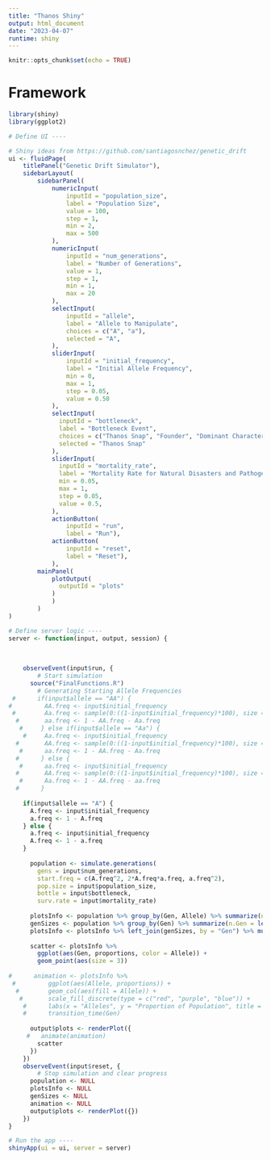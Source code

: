 ```yaml
---
title: "Thanos Shiny"
output: html_document
date: "2023-04-07"
runtime: shiny
---
```


```r
knitr::opts_chunk$set(echo = TRUE)
```

# Framework

```r
library(shiny)
library(ggplot2)

# Define UI ----

# Shiny ideas from https://github.com/santiagosnchez/genetic_drift
ui <- fluidPage(
    titlePanel("Genetic Drift Simulator"),
    sidebarLayout(
        sidebarPanel(
            numericInput(
                inputId = "population_size", 
                label = "Population Size", 
                value = 100, 
                step = 1, 
                min = 2,
                max = 500
            ), 
            numericInput(
                inputId = "num_generations",
                label = "Number of Generations",
                value = 1,
                step = 1,
                min = 1,
                max = 20
            ),
            selectInput(
                inputId = "allele",
                label = "Allele to Manipulate",
                choices = c("A", "a"),
                selected = "A",
            ),
            sliderInput(
                inputId = "initial_frequency", 
                label = "Initial Allele Frequency", 
                min = 0, 
                max = 1, 
                step = 0.05, 
                value = 0.50
            ), 
            selectInput(
              inputId = "bottleneck",
              label = "Bottleneck Event",
              choices = c("Thanos Snap", "Founder", "Dominant Characteristic Pathogen", "Recessive Characteristic Pathogen", "Natural Disaster"),
              selected = "Thanos Snap"
            ),
            sliderInput(
              inputId = "mortality_rate",
              label = "Mortality Rate for Natural Disasters and Pathogens",
              min = 0.05,
              max = 1,
              step = 0.05,
              value = 0.5,
            ),
            actionButton(
                inputId = "run", 
                label = "Run"), 
            actionButton(
                inputId = "reset", 
                label = "Reset"), 
            ),
        mainPanel(
            plotOutput(
              outputId = "plots"
            )
            )
        )
)

# Define server logic ----
server <- function(input, output, session) {
  
  
  
    observeEvent(input$run, {
        # Start simulation
      source("FinalFunctions.R")
        # Generating Starting Allele Frequencies
 #      if(input$allele == "AA") {
#         AA.freq <- input$initial_frequency
 #        Aa.freq <- sample(0:((1-input$initial_frequency)*100), size = 1)/100
  #       aa.freq <- 1 - AA.freq - Aa.freq
   #     } else if(input$allele == "Aa") {
    #     Aa.freq <- input$initial_frequency
  #       AA.freq <- sample(0:((1-input$initial_frequency)*100), size = 1)/100
   #      aa.freq <- 1 - AA.freq - Aa.freq
  #      } else {
   #      aa.freq <- input$initial_frequency
  #       AA.freq <- sample(0:((1-input$initial_frequency)*100), size = 1)/100
   #      Aa.freq <- 1 - AA.freq - aa.freq
  #      }
   
    if(input$allele == "A") {
      A.freq <- input$initial_frequency
      a.freq <- 1 - A.freq
    } else {
      a.freq <- input$initial_frequency
      A.freq <- 1 - a.freq
    }
         
      population <- simulate.generations(
        gens = input$num_generations, 
        start.freq = c(A.freq^2, 2*A.freq*a.freq, a.freq^2), 
        pop.size = input$population_size, 
        bottle = input$bottleneck, 
        surv.rate = input$mortality_rate)
      
      plotsInfo <- population %>% group_by(Gen, Allele) %>% summarize(n.Allele = length(Allele))
      genSizes <- population %>% group_by(Gen) %>% summarize(n.Gen = length(Gen))
      plotsInfo <- plotsInfo %>% left_join(genSizes, by = "Gen") %>% mutate(proportions = n.Allele/n.Gen)
      
      scatter <- plotsInfo %>%
        ggplot(aes(Gen, proportions, color = Allele)) + 
        geom_point(aes(size = 3))
      
#      animation <- plotsInfo %>% 
 #         ggplot(aes(Allele, proportions)) + 
  #        geom_col(aes(fill = Allele)) + 
   #       scale_fill_discrete(type = c("red", "purple", "blue")) + 
    #      labs(x = "Alleles", y = "Proportion of Population", title = "Allele Proportions Gen: {frame_time}") +
    #      transition_time(Gen)
      
      output$plots <- renderPlot({
     #   animate(animation)
        scatter
      })
    })
    observeEvent(input$reset, {
        # Stop simulation and clear progress
      population <- NULL
      plotsInfo <- NULL
      genSizes <- NULL
      animation <- NULL
      output$plots <- renderPlot({})
    })
}

# Run the app ----
shinyApp(ui = ui, server = server)



```




